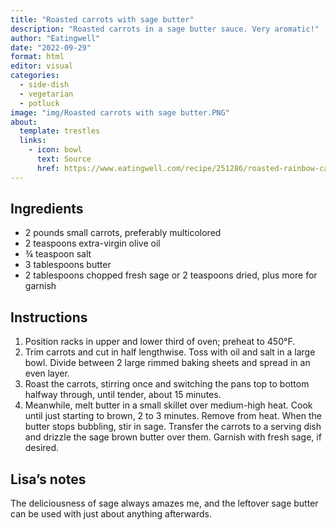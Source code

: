 ```yaml
---
title: "Roasted carrots with sage butter"
description: "Roasted carrots in a sage butter sauce. Very aromatic!"
author: "Eatingwell"
date: "2022-09-29"
format: html
editor: visual
categories:
  - side-dish
  - vegetarian
  - potluck
image: "img/Roasted carrots with sage butter.PNG"
about:
  template: trestles
  links:
    - icon: bowl
      text: Source
      href: https://www.eatingwell.com/recipe/251286/roasted-rainbow-carrots-with-sage-brown-butter/
---
```


## Ingredients

-   2 pounds small carrots, preferably multicolored
-   2 teaspoons extra-virgin olive oil
-   ¾ teaspoon salt
-   3 tablespoons butter
-   2 tablespoons chopped fresh sage or 2 teaspoons dried, plus more for garnish

## Instructions

1.  Position racks in upper and lower third of oven; preheat to 450°F.
2.  Trim carrots and cut in half lengthwise. Toss with oil and salt in a large bowl. Divide between 2 large rimmed baking sheets and spread in an even layer.
3.  Roast the carrots, stirring once and switching the pans top to bottom halfway through, until tender, about 15 minutes.
4.  Meanwhile, melt butter in a small skillet over medium-high heat. Cook until just starting to brown, 2 to 3 minutes. Remove from heat. When the butter stops bubbling, stir in sage. Transfer the carrots to a serving dish and drizzle the sage brown butter over them. Garnish with fresh sage, if desired.

## Lisa's notes

The deliciousness of sage always amazes me, and the leftover sage butter can be used with just about anything afterwards.
